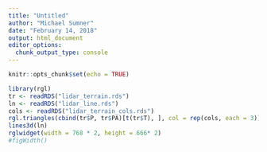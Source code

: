 ```yaml
---
title: "Untitled"
author: "Michael Sumner"
date: "February 14, 2018"
output: html_document
editor_options: 
  chunk_output_type: console
---
```


```r
knitr::opts_chunk$set(echo = TRUE)
```

```r
library(rgl)
tr <- readRDS("lidar_terrain.rds")
ln <- readRDS("lidar_line.rds")
cols <- readRDS("lidar_terrain_cols.rds")
rgl.triangles(cbind(tr$P, tr$PA)[t(tr$T), ], col = rep(cols, each = 3))
lines3d(ln)
rglwidget(width = 768 * 2, height = 666* 2)
#figWidth()
```
